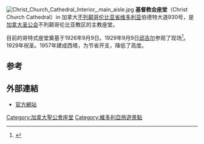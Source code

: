 {{Coord|48|25|20|N|123|21|33|W|display=title}}
{{Infobox church
|name=基督教会座堂 (维多利亚)
|image=Christ Church Cathedral (Victoria) - pano - hdr.jpg
|denomination=[[加拿大圣公会|加拿大圣公会]]
|diocese=不列颠哥伦比亚教区
|province=不列颠哥伦比亚和育空教省
|website=http://www.christchurchcathedral.bc.ca/
}}
[[File:Christ_Church_Cathedral_Interior,_main_aisle.jpg|thumb]]
'''基督教会座堂'''（Christ Church Cathedral）in 加拿大[[不列颠哥伦比亚省|不列颠哥伦比亚省]][[维多利亚_(不列颠哥伦比亚)|维多利亚]]伯德特大道930号，是[[加拿大圣公会|加拿大圣公会]]不列颠哥伦比亚教区的主教座堂。

目前的哥特式座堂奠基于1926年9月9日。1929年9月9日[[邱吉尔|邱吉尔]]参观了现场<ref name="Schofield">{{cite book
|last=Schofield|first=Emily M.
|title=Charles Deveber Schofield: a personal memoir
|url=https://archive.org/details/charlesdevebersc0000scho|location=Victoria BC|year=1941|chapter=Bishop
}}</ref>。1929年祝圣。1957年建成西塔，为节省开支，降低了高度。

==参考==
{{Reflist}}
{{Commons category|Christ Church Cathedral (Victoria, British Columbia)}}

==外部連結==
* [http://www.christchurchcathedral.bc.ca/ 官方網站] {{Wayback|url=http://www.christchurchcathedral.bc.ca/ |date=20130719221121 }}

[[Category:加拿大聖公會座堂|Category:加拿大聖公會座堂]]
[[Category:維多利亞旅遊景點|Category:維多利亞旅遊景點]]